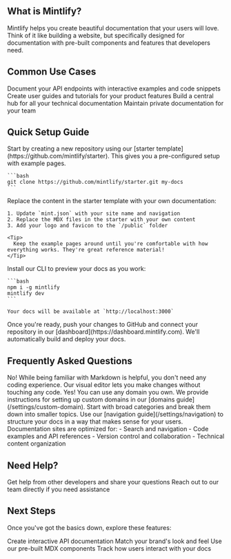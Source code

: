 ## What is Mintlify?

Mintlify helps you create beautiful documentation that your users will love. Think of it like building a website, but specifically designed for documentation with pre-built components and features that developers need.

## Common Use Cases

<CardGroup cols={2}>
  <Card title="API Documentation" icon="code">
    Document your API endpoints with interactive examples and code snippets
  </Card>
  <Card title="Product Guides" icon="book">
    Create user guides and tutorials for your product features
  </Card>
  <Card title="Developer Portal" icon="rectangle-terminal">
    Build a central hub for all your technical documentation
  </Card>
  <Card title="Internal Docs" icon="lock">
    Maintain private documentation for your team
  </Card>
</CardGroup>

## Quick Setup Guide

<Steps>
  <Step title="Create your docs repository">
    Start by creating a new repository using our [starter template](https://github.com/mintlify/starter). This gives you a pre-configured setup with example pages.

    ```bash
    git clone https://github.com/mintlify/starter.git my-docs
    ```
  </Step>

  <Step title="Add your content">
    Replace the content in the starter template with your own documentation:

    1. Update `mint.json` with your site name and navigation
    2. Replace the MDX files in the starter with your own content
    3. Add your logo and favicon to the `/public` folder

    <Tip>
      Keep the example pages around until you're comfortable with how everything works. They're great reference material!
    </Tip>
  </Step>

  <Step title="Preview locally">
    Install our CLI to preview your docs as you work:

    ```bash
    npm i -g mintlify
    mintlify dev
    ```

    Your docs will be available at `http://localhost:3000`
  </Step>

  <Step title="Deploy">
    Once you're ready, push your changes to GitHub and connect your repository in our [dashboard](https://dashboard.mintlify.com). We'll automatically build and deploy your docs.
  </Step>
</Steps>

## Frequently Asked Questions

<AccordionGroup>
  <Accordion title="Do I need to know how to code?">
    No! While being familiar with Markdown is helpful, you don't need any coding experience. Our visual editor lets you make changes without touching any code.
  </Accordion>

  <Accordion title="Can I use my own domain?">
    Yes! You can use any domain you own. We provide instructions for setting up custom domains in our [domains guide](/settings/custom-domain).
  </Accordion>

  <Accordion title="How do I organize my documentation?">
    Start with broad categories and break them down into smaller topics. Use our [navigation guide](/settings/navigation) to structure your docs in a way that makes sense for your users.
  </Accordion>

  <Accordion title="What's the difference between docs and a regular website?">
    Documentation sites are optimized for:
    - Search and navigation
    - Code examples and API references
    - Version control and collaboration
    - Technical content organization
  </Accordion>
</AccordionGroup>

## Need Help?

<CardGroup cols={2}>
  <Card title="Join our Community" icon="slack" href="https://mintlify.com/community">
    Get help from other developers and share your questions
  </Card>
  <Card title="Contact Support" icon="envelope" href="mailto:support@mintlify.com">
    Reach out to our team directly if you need assistance
  </Card>
</CardGroup>

## Next Steps

Once you've got the basics down, explore these features:

<CardGroup cols={2}>
  <Card title="Add API Examples" icon="code" href="/api-playground/overview">
    Create interactive API documentation
  </Card>
  <Card title="Customize Design" icon="paintbrush" href="/settings/global">
    Match your brand's look and feel
  </Card>
  <Card title="Add Components" icon="grid-2" href="/content/components/accordions">
    Use our pre-built MDX components
  </Card>
  <Card title="Set Up Analytics" icon="chart-mixed" href="/integrations/analytics/overview">
    Track how users interact with your docs
  </Card>
</CardGroup>